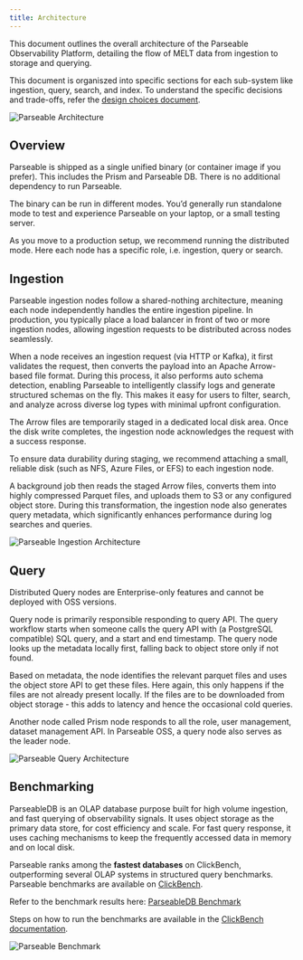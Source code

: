 ```yaml
---
title: Architecture
---
```


This document outlines the overall architecture of the Parseable Observability Platform, detailing the flow of MELT data from ingestion to storage and querying. 

This document is organiszed into specific sections for each sub-system like ingestion, query, search, and index. To understand the specific decisions and trade-offs, refer the [design choices document](./design-choices.mdx).

![Parseable Architecture](./static/architecture-overview.png)

## Overview

Parseable is shipped as a single unified binary (or container image if you prefer). This includes the Prism and Parseable DB. There is no additional dependency to run Parseable.

The binary can be run in different modes. You’d generally run standalone mode to test and experience Parseable on your laptop, or a small testing server. 

As you move to a production setup, we recommend running the distributed mode. Here each node has a specific role, i.e. ingestion, query or search.  

## Ingestion

Parseable ingestion nodes follow a shared-nothing architecture, meaning each node independently handles the entire ingestion pipeline. In production, you typically place a load balancer in front of two or more ingestion nodes, allowing ingestion requests to be distributed across nodes seamlessly.

When a node receives an ingestion request (via HTTP or Kafka), it first validates the request, then converts the payload into an Apache Arrow-based file format. During this process, it also performs auto schema detection, enabling Parseable to intelligently classify logs and generate structured schemas on the fly. This makes it easy for users to filter, search, and analyze across diverse log types with minimal upfront configuration.

The Arrow files are temporarily staged in a dedicated local disk area. Once the disk write completes, the ingestion node acknowledges the request with a success response.

To ensure data durability during staging, we recommend attaching a small, reliable disk (such as NFS, Azure Files, or EFS) to each ingestion node.

A background job then reads the staged Arrow files, converts them into highly compressed Parquet files, and uploads them to S3 or any configured object store. During this transformation, the ingestion node also generates query metadata, which significantly enhances performance during log searches and queries.

![Parseable Ingestion Architecture](./static/ingestion-architecture.png)

## Query

<Callout type="info">
  <EnterpriseBadge /> Distributed Query nodes are Enterprise-only features and cannot be deployed with OSS versions.
</Callout>

Query node is primarily responsible responding to query API. The query workflow starts when someone calls the query API with (a PostgreSQL compatible) SQL query, and a start and end timestamp. The query node looks up the metadata locally first, falling back to object store only if not found. 

Based on metadata, the node identifies the relevant parquet files and uses the object store API to get these files. Here again, this only happens if the files are not already present locally. If the files are to be downloaded from object storage - this adds to latency and hence the occasional cold queries. 

Another node called Prism node responds to all the role, user management, dataset management API. In Parseable OSS, a query node also serves as the leader node. 

![Parseable Query Architecture](./static/query-architecture.png)

## Benchmarking

ParseableDB is an OLAP database purpose built for high volume ingestion, and fast querying of observability signals. It uses object storage as the primary data store, for cost efficiency and scale. For fast query response, it uses caching mechanisms to keep the frequently accessed data in memory and on local disk. 

Parseable ranks among the **fastest databases** on ClickBench, outperforming several OLAP systems in structured query benchmarks.
Parseable benchmarks are available on [ClickBench](https://benchmark.clickhouse.com/).

Refer to the benchmark results here: [ParseableDB Benchmark](http://logg.ing/clickbench)

Steps on how to run the benchmarks are available in the [ClickBench documentation](https://github.com/ClickHouse/ClickBench/tree/main/parseable).

![Parseable Benchmark](./static/benchmark.png)


